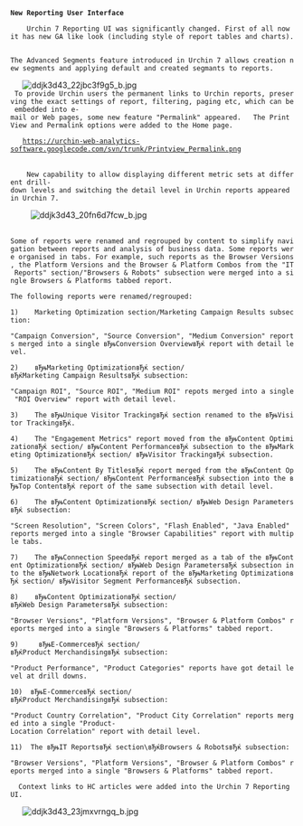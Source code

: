          
   
 
 '''New Reporting User Interface''' 

 
   
 
     Urchin 7 Reporting UI was significantly changed. First of all now it has new GA like look (including style of report tables and charts).  

 
 The Advanced Segments feature introduced in Urchin 7 allows creation new segments and applying default and created segmants to reports.  

    [[Image:ddjk3d43_22jbc3f9g5_b.jpg]]
  To provide Urchin users the permanent links to Urchin reports, preserving the exact settings of report, filtering, paging etc, which can be embedded into e-mail or Web pages, some new feature "Permalink" appeared.   The Print View and Permalink options were added to the Home page. 
   
    https://urchin-web-analytics-software.googlecode.com/svn/trunk/Printview_Permalink.png    
   
 
     New capability to allow displaying different metric sets at different drill-down levels and switching the detail level in Urchin reports appeared in Urchin 7.  

      [[Image:ddjk3d43_20fn6d7fcw_b.jpg]] 
 
       
 Some of reports were renamed and regrouped by content to simplify navigation between reports and analysis of business data. Some reports were organised in tabs. For example, such reports as the Browser Versions, the Platform Versions and the Browser &amp; Platform Combos from the "IT Reports" section/"Browsers &amp; Robots" subsection were merged into a single Browsers &amp; Platforms tabbed report. 

 
   
 
 The following reports were renamed/regrouped: 

 
   
 
 1)    Marketing Optimization section/Marketing Campaign Results subsection: 

 
 "Campaign Conversion", "Source Conversion", "Medium Conversion" reports merged into a single вЂњConversion OverviewвЂќ report with detail level. 

 
 2)    вЂњMarketing OptimizationвЂќ section/вЂќMarketing Campaign ResultsвЂќ subsection: 

 
 "Campaign ROI", "Source ROI", "Medium ROI" repots merged into a single "ROI Overview" report with detail level. 

 
 3)    The вЂњUnique Visitor TrackingвЂќ section renamed to the вЂњVisitor TrackingвЂќ. 

 
 4)    The "Engagement Metrics" report moved from the вЂњContent OptimizationвЂќ section/ вЂњContent PerformanceвЂќ subsection to the вЂњMarketing OptimizationвЂќ section/ вЂњVisitor TrackingвЂќ subsection. 

 
 5)    The вЂњContent By TitlesвЂќ report merged from the вЂњContent OptimizationвЂќ section/ вЂњContent PerformanceвЂќ subsection into the вЂњTop ContentвЂќ report of the same subsection with detail level. 

 
 6)    The вЂњContent OptimizationвЂќ section/ вЂњWeb Design ParametersвЂќ subsection: 

 
 "Screen Resolution", "Screen Colors", "Flash Enabled", "Java Enabled" reports merged into a single "Browser Capabilities" report with multiple tabs. 

 
 7)    The вЂњConnection SpeedвЂќ report merged as a tab of the вЂњContent OptimizationвЂќ section/ вЂњWeb Design ParametersвЂќ subsection into the вЂњNetwork LocationвЂќ report of the вЂњMarketing OptimizationвЂќ section/ вЂњVisitor Segment PerformanceвЂќ subsection. 

 
 8)    вЂњContent OptimizationвЂќ section/вЂќWeb Design ParametersвЂќ subsection: 

 
 "Browser Versions", "Platform Versions", "Browser &amp; Platform Combos" reports merged into a single "Browsers &amp; Platforms" tabbed report.  

 
 9)     вЂњE-CommerceвЂќ section/вЂќProduct MerchandisingвЂќ subsection:  

 
 "Product Performance", "Product Categories" reports have got detail level at drill downs.  

 
 10)  вЂњE-CommerceвЂќ section/вЂќProduct MerchandisingвЂќ subsection:  

 
 "Product Country Correlation", "Product City Correlation" reports merged into a single "Product-Location Correlation" report with detail level. 

 
 11)  The вЂњIT ReportsвЂќ section\вЂќBrowsers &amp; RobotsвЂќ subsection: 

 
 "Browser Versions", "Platform Versions", "Browser &amp; Platform Combos" reports merged into a single "Browsers &amp; Platforms" tabbed report. 

     

   Context links to HC articles were added into the Urchin 7 Reporting UI. 

 
   
    [[Image:ddjk3d43_23jmxvrngq_b.jpg]]      
   
   